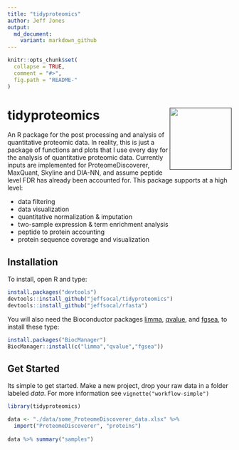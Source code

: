 ```yaml
---
title: "tidyproteomics"
author: Jeff Jones
output:
  md_document:
    variant: markdown_github
---
```


```r
knitr::opts_chunk$set(
  collapse = TRUE,
  comment = "#>",
  fig.path = "README-"
)
```

# tidyproteomics <a href=''><img src='man/figures/logo.png' align="right" height="139" /></a>

An R package for the post processing and analysis of quantitative proteomic data. In reality, this is just a package of functions and plots that I use every day for the analysis of quantitative proteomic data. Currently inputs are implemented for ProteomeDiscoverer, MaxQuant, Skyline and DIA-NN, and assume peptide level FDR has already been accounted for. This package supports at a high level:

-   data filtering
-   data visualization
-   quantitative normalization & imputation
-   two-sample expression & term enrichment analysis
-   peptide to protein accounting
-   protein sequence coverage and visualization

## Installation

To install, open R and type:

``` r
install.packages("devtools")
devtools::install_github("jeffsocal/tidyproteomics")
devtools::install_github("jeffsocal/rfasta")
```

You will also need the Bioconductor packages [limma](https://bioconductor.org/packages/release/bioc/html/limma.html), [qvalue](https://bioconductor.org/packages/release/bioc/html/qvalue.html), and [fgsea](https://bioconductor.org/packages/release/bioc/html/fgsea.html), to install these type:

``` r
install.packages("BiocManager")
BiocManager::install(c("limma","qvalue","fgsea"))
```

## Get Started

Its simple to get started. Make a new project, drop your raw data in a folder 
labeled _data_. For more information see `vignette("workflow-simple")`

``` r
library(tidyproteomics)

data <- "./data/some_ProteomeDiscoverer_data.xlsx" %>%
  import("ProteomeDiscoverer", "proteins")
  
data %>% summary("samples")

```
